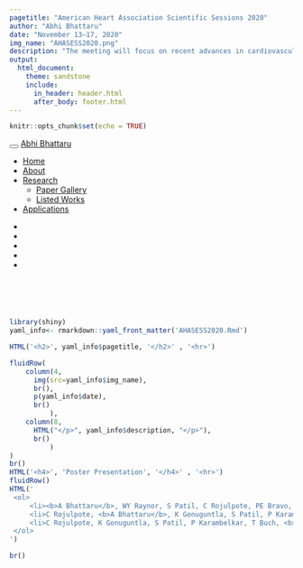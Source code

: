 ```yaml
---
pagetitle: "American Heart Association Scientific Sessions 2020"
author: "Abhi Bhattaru"
date: "November 13–17, 2020"
img_name: "AHASESS2020.png"
description: "The meeting will focus on recent advances in cardiovascular illnesses, from hypertension to atherosclerosis. This is the largest yearly AHA conference with esteemed professionals from around the world showcasing their work. View poster presentations."
output: 
  html_document:
    theme: sandstone
    include:
      in_header: header.html
      after_body: footer.html
---
```


```r
knitr::opts_chunk$set(echo = TRUE)
```

```{=html}
<div class="navbar navbar-default  navbar-fixed-top" role="navigation">
  <div class="container">
    <div class="navbar-header">
      <button type="button" class="navbar-toggle collapsed" data-toggle="collapse" data-target="#navbar">
        <span class="icon-bar"></span>
        <span class="icon-bar"></span>
        <span class="icon-bar"></span>
      </button>
      <a class="navbar-brand" href="../../index.html">Abhi Bhattaru</a>
    </div>
    <div id="navbar" class="navbar-collapse collapse">
      <ul class="nav navbar-nav">
        <li>
  <a href="../../index.html">Home</a>
</li>
<li>
  <a href="../../about.html">About</a>
</li>
<li class="dropdown">
  <a href="#" class="dropdown-toggle" data-toggle="dropdown" role="button" aria-expanded="false">
    Research
     
    <span class="caret"></span>
  </a>
  <ul class="dropdown-menu" role="menu">
    <li>
      <a href="../../research.html">Paper Gallery</a>
    </li>
    <li>
      <a href="../../listed_works.html">Listed Works</a>
    </li>
  </ul>
</li>
<li>
  <a href="../../shiny.html">Applications</a>
</li>
      </ul>
      <ul class="nav navbar-nav navbar-right">
        <li>
  <a href="https://www.linkedin.com/in/abhijit-bhattaru-3693a9177">
    <span class="fa fa-linkedin fa-lg"></span>
     
  </a>
</li>
<li>
  <a href="https://scholar.google.com/citations?view_op=list_works&amp;hl=en&amp;authuser=1&amp;user=WJHf9fsAAAAJ">
    <span class="fa fa-graduation-cap fa-lg"></span>
     
  </a>
</li>
<li>
  <a href="https://www.researchgate.net/profile/Abhi_Bhattaru">
    <span class="fa fa fa fa-university fa-lg"></span>
     
  </a>
</li>
<li>
  <a href="https://github.com/abhimaster2001">
    <span class="fa fa-github fa-lg"></span>
     
  </a>
</li>
<li>
  <a href="mailto:abhi.bhattaru@gmail.com">
    <span class="fa fa-envelope fa-lg"></span>
     
  </a>
</li>
      </ul>
    </div><!--/.nav-collapse -->
  </div><!--/.container -->
</div><!--/.navbar -->

<style>
p{
  font-size: 15px;
  margin-bottom: .05em;
}
h2{
font-weight: 500;
}
h3{
font-weight: 500;
}
h4{
font-weight: 500;
}
hr{
border: 1px solid gray;
}
title{
display: none;
}

.paper-listing {
  position: relative;
  overflow: hidden;
}

.paper-listing:hover .paper-title {
  opacity: 1;
}

.paper-listing:hover .paper-image img {
  filter: blur(2px);
}

.paper-image img {
  filter: blur(0px);
  transition: filter 0.3s ease-in;
  transform: scale(1.1);
}

.paper-title {
  position: absolute;
  top: 0;
  left: 0;
  height: 100%;
  width: 100%;
  background: rgb(179, 0, 71);
   
  /* typographic styles */
  color: white;
  font-size: 1.5em;
  font-weight: bold;
  text-decoration: none;
   
  /* position the text centrally*/
  display: flex;
  align-items: center;
  justify-content: center;
  
  /* hide the title by default */
  opacity: 0;
  transition: opacity .5s;
  
  z-index: 1;
}

img {
  width: 100%;
  height: auto;
}

@media (hover: none) { 
  .paper-title {
    opacity: 1;
    background: none;
  }
  .paper-image img {
    filter: blur(0px);
  }
}

</style>

```


<br> <br> <br>

```r
library(shiny)
yaml_info<- rmarkdown::yaml_front_matter('AHASESS2020.Rmd')

HTML('<h2>', yaml_info$pagetitle, '</h2>' , '<hr>')

fluidRow(
    column(4,
      img(src=yaml_info$img_name),
      br(),
      p(yaml_info$date),
      br()
          ),
    column(8,
      HTML("</p>", yaml_info$description, "</p>"),
      br()
          )
)
br()
HTML('<h4>', 'Poster Presentation', '</h4>' , '<hr>')
fluidRow()
HTML('
 <ol>
     <li><b>A Bhattaru</b>, WY Raynor, S Patil, C Rojulpote, PE Bravo, K Gonuguntla, P Karambelkar, K Vuthaluru, SM Seraj, V Zhang, T Werner, JF Baker, A Alavi. Association of Serum Leptin and Abdominal Aortic Inflammation in Rheumatoid Arthritis. <a href = "https://doi.org/10.1161/circ.142.suppl_3.14521"><em>Circulation</em>. November 12th, 2020.</a></li>
     <li>C Rojulpote, <b>A Bhattaru</b>, K Gonuguntla, S Patil, P Karambelkar, T Buch, K Vuthaluru, S Shrivastava, N Perosevic. Pacemaker in the Elderly: A Nationwide Cohort to Determine Complications Associated With Pacemakers. <a href = "https://www.ahajournals.org/doi/abs/10.1161/circ.142.suppl_3.16159"><em>Circulation</em>. November 12th, 2020.</a></li>
     <li>C Rojulpote, K Gonuguntla, S Patil, P Karambelkar, T Buch, <b>A Bhattaru</b>, K Vuthaluru, N Perosevic, PE Bravo. Gender Differences Amongst Caucasians and African Americans in Rates of Arrhythmias, Implantable Cardiac Devices, and In-hospital Mortality in Sarcoidosis Patients With Cardiomyopathy. <a href = "https://doi.org/10.1161/circ.142.suppl_3.15038"><em>Circulation</em>. November 12th, 2020.</a></li>
 </ol>
')

br()
```